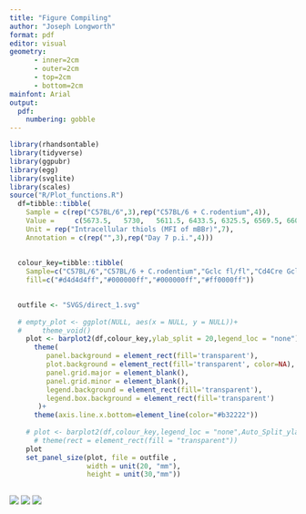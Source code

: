```yaml
---
title: "Figure Compiling"
author: "Joseph Longworth"
format: pdf
editor: visual
geometry:
      - inner=2cm
      - outer=2cm
      - top=2cm
      - bottom=2cm
mainfont: Arial
output:
  pdf:
    numbering: gobble
---
```


\pagenumbering{gobble}

```r
library(rhandsontable)
library(tidyverse)
library(ggpubr)
library(egg)
library(svglite)
library(scales)
source("R/Plot_functions.R")
  df=tibble::tibble(
    Sample = c(rep("C57BL/6",3),rep("C57BL/6 + C.rodentium",4)),
    Value = 	c(5673.5,	5730,	5611.5,	6433.5,	6325.5,	6569.5,	6607.5),
    Unit = rep("Intracellular thiols (MFI of mBBr)",7),
    Annotation = c(rep("",3),rep("Day 7 p.i.",4)))
  
  
  colour_key=tibble::tibble(
    Sample=c("C57BL/6","C57BL/6 + C.rodentium","Gclc fl/fl","Cd4Cre Gclc fl/fl"),
    fill=c("#d4d4d4ff","#000000ff","#000000ff","#ff0000ff"))
  
```

```r

  
  outfile <- "SVGS/direct_1.svg"
  
  # empty_plot <- ggplot(NULL, aes(x = NULL, y = NULL))+
  #     theme_void()
    plot <- barplot2(df,colour_key,ylab_split = 20,legend_loc = "none")+
      theme(
         panel.background = element_rect(fill='transparent'),
         plot.background = element_rect(fill='transparent', color=NA),
         panel.grid.major = element_blank(),
         panel.grid.minor = element_blank(),
         legend.background = element_rect(fill='transparent'),
         legend.box.background = element_rect(fill='transparent')
       )+
      theme(axis.line.x.bottom=element_line(color="#b32222"))
    
    # plot <- barplot2(df,colour_key,legend_loc = "none",Auto_Split_ylab = T,font = 16,dotsize = 5)+
      # theme(rect = element_rect(fill = "transparent"))
    plot
    set_panel_size(plot, file = outfile ,
                   width = unit(20, "mm"),
                   height = unit(30,"mm"))
  

```


![](SVGS/Test_2.svg)
![](SVGS/direct_1.svg)
![](SVGS/trimmed_1.svg)




